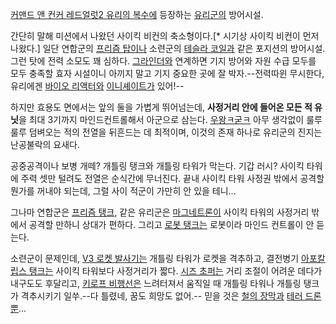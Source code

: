 [[커맨드 앤 컨커 레드얼럿2 유리의 복수]]에 등장하는 [[유리군]]의 방어시설.

간단히 말해 미션에서 나왔던 사이킥 비컨의 축소형이다.[* 시기상 사이킥 비컨이 먼저 나왔다.] 일단 연합군의 [[프리즘 탑]]이나 소련군의 [[테슬라 코일]]과 같은 포지션의 방어시설. 그런 탓에 전력 소모도 꽤 심하다. [[그라인더]]와 연계하면 기지 방어와 자원 수급 모두를 모두 충족할 효자 시설이니 아끼지 말고 기지 중요한 곳에 잘 박자.--전력따윈 무시한다, 유리에겐 [[바이오 리액터]]와 [[이니셰이트]]가 있어!--

하지만 효용도 면에서는 앞의 둘을 가볍게 뛰어넘는데, '''사정거리 안에 들어온 모든 적 유닛'''을 최대 3기까지 마인드컨트롤해서 아군으로 삼는다. [[우왕ㅋ굳ㅋ]] 아무 생각없이 룰루룰루 덤벼오는 적의 전열을 뒤흔드는 데 최적이며, 이것의 존재 하나로 유리군의 진지는 난공불락의 요새다. 

공중공격이나 보병 개떼? 개틀링 탱크와 개틀링 타워가 막는다. 기갑 러시? 사이킥 타워에 주력 셋만 털려도 전열은 순식간에 무너진다. 끝내 사이킥 타워 사정권 밖에서 공격할 뭔가를 꺼내야 되는데, 그럴 사이 적군이 가만히 안 있을 테니...

그나마 연합군은 [[프리즘 탱크]], 같은 유리군은 [[마그네트론]]이 사이킥 타워의 사정거리 밖에서 공격할 만하니 상대가 편하다. 그리고 [[로봇 탱크]]는 로봇이라 마인드 컨트롤이 안 듣는다.

소련군이 문제인데, [[V3 로켓 발사기]]는 개틀링 타워가 로켓을 격추하고, 결전병기 [[아포칼립스 탱크]]는 사이킥 타워보다 사정거리가 짧다. [[시즈 초퍼]]는 거리 조절이 어려운 데다가 내구도도 후달리고, [[키로프 비행선]]은 느려터져서 움직일 때 개틀링 타워나 개틀링 탱크가 격추시키기 일쑤.--다 틀렸네, 꿈도 희망도 없어.-- 믿을 것은 [[철의 장막]]과 [[테러 드론]]뿐...
